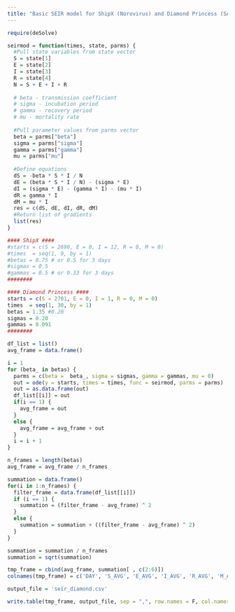 ---title: "Basic SEIR model for ShipX (Norovirus) and Diamond Princess (SARS-CoV-2)"---```{r}require(deSolve)seirmod = function(times, state, parms) {  #Pull state variables from state vector  S = state[1]  E = state[2]  I = state[3]  R = state[4]  N = S + E + I + R    # beta - transmission coefficient  # sigma - incubation period  # gamma - recovery period  # mu - mortality rate    #Pull parameter values from parms vector  beta = parms["beta"]  sigma = parms["sigma"]  gamma = parms["gamma"]  mu = parms["mu"]    #Define equations  dS = -beta * S * I / N  dE = (beta * S * I / N) - (sigma * E)  dI = (sigma * E) - (gamma * I) - (mu * I)  dR = gamma * I   dM = mu * I  res = c(dS, dE, dI, dR, dM)  #Return list of gradients  list(res)}#### ShipX #####starts = c(S = 2690, E = 0, I = 12, R = 0, M = 0)#times  = seq(1, 9, by = 1)#betas = 0.75 # or 0.5 for 3 days#sigmas = 0.5#gammas = 0.5 # or 0.33 for 3 days############ Diamond Princess ####starts = c(S = 2701, E = 0, I = 1, R = 0, M = 0)times  = seq(1, 30, by = 1)betas = 1.35 #0.20sigmas = 0.20gammas = 0.091########df_list = list()avg_frame = data.frame()i = 1for (beta_ in betas) {  parms = c(beta =  beta_, sigma = sigmas, gamma = gammas, mu = 0)  out = ode(y = starts, times = times, func = seirmod, parms = parms)  out = as.data.frame(out)  df_list[[i]] = out  if(i == 1) {    avg_frame = out   }  else {    avg_frame = avg_frame + out   }  i = i + 1}n_frames = length(betas)avg_frame = avg_frame / n_framessummation = data.frame()for(i in 1:n_frames) {  filter_frame = data.frame(df_list[[i]])  if (i == 1) {    summation = (filter_frame - avg_frame) ^ 2  }  else {    summation = summation + ((filter_frame - avg_frame) ^ 2)  }}summation = summation / n_framessummation = sqrt(summation)tmp_frame = cbind(avg_frame, summation[ , c(2:6)])colnames(tmp_frame) = c('DAY', 'S_AVG', 'E_AVG', 'I_AVG', 'R_AVG', 'M_AVG', 'S_STD', 'E_STD', 'I_STD', 'R_STD', 'M_STD')output_file = 'seir_diamond.csv'write.table(tmp_frame, output_file, sep = ",", row.names = F, col.names = T, quote = F)```